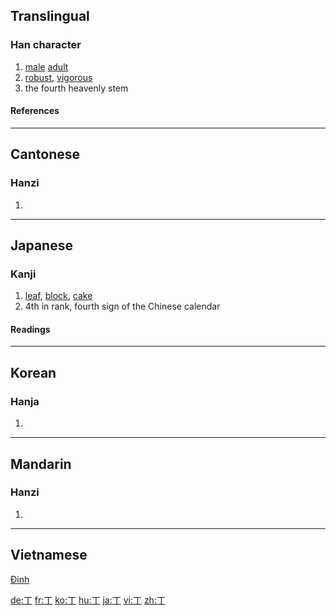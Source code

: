 ==Translingual==
===Han character===
{{Han char|rn=1|rad=一|as=01|sn=2|four=1020<sub>0</sub>|canj=一弓 (MN)}}
# [[male]] [[adult]]
# [[robust]], [[vigorous]]
# the fourth heavenly stem
====References====
{{Han ref|kx=0075.030|dkj=00002|dj=0135.010|hdz=10002.050|uh=4E01|ud=19969|bh=A442|bd=42050}}
----
==Cantonese==
===Hanzi===
{{yue-hanzi|jyut=|y=[[ding1]], [[jang1]]}}
# {{defn|Cantonese}}
----
==Japanese==
===Kanji===
{{ja-kanji|grade=|rs=一01}}
# [[leaf]], [[block]], [[cake]]
# 4th in rank, fourth sign of the Chinese calendar

====Readings====
{{ja-readings|on=[[てい]] (tei), [[ちょう]] (chō), [[とう]] (tō)|kun=[[ひのと]] (hinoto), [[あたる]] (ataru), [[よぼろ]] (yoboro)}}
----
==Korean==
===Hanja===
{{ko-hanja|hangeul=[[정]] (jeong)|eumhun=[[넷째]] [[천간]] [[정]] (netjjae cheongan jeong)|rv=jeong|mr=chŏng|y=ceng}}
# {{defn|Korean}}
----
==Mandarin==
===Hanzi===
{{cmn-hanzi|pin=[[dīng]] ([[ding1]]), [[zhēng]] ([[zheng1]])|wg=[[ting1|ting<sup>1</sup>]], [[cheng1|cheng<sup>1</sup>]]}}
# {{defn|Mandarin}}

----
==Vietnamese==
[[Đinh]]

[[de:丁]]
[[fr:丁]]
[[ko:丁]]
[[hu:丁]]
[[ja:丁]]
[[vi:丁]]
[[zh:丁]]
